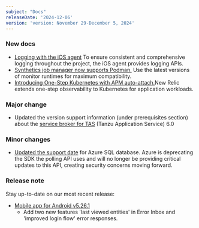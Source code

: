 ```yaml
---
subject: "Docs"
releaseDate: '2024-12-06'
version: 'version: November 29-December 5, 2024'
---
```


### New docs

* [Logging with the iOS agent](https://docs.newrelic.com/docs/mobile-monitoring/new-relic-mobile-ios/configuration/ios-remote-logging/) To ensure consistent and comprehensive logging throughout the project, the iOS agent provides logging APIs.
* [Synthetics job manager now supports Podman.](https://docs.newrelic.com/docs/release-notes/synthetics-release-notes/job-manager-release-notes/job-manager-release-418/) Use the latest versions of monitor runtimes for maximum compatibility.
* [Introducing One-Step Kubernetes with APM auto-attach.](https://docs.newrelic.com/docs/kubernetes-pixie/kubernetes-integration/installation/k8s-agent-operator)New Relic extends one-step observability to Kubernetes for application workloads.

### Major change

* Updated the version support information (under prerequisites section) about the [service broker for TAS](https://docs.newrelic.com/docs/infrastructure/other-infrastructure-integrations/cloudfoundry-integrations/vmware-tanzu-service-broker-integration/) (Tanzu Application Service) 6.0 

### Minor changes

* [Updated the support date](https://docs.newrelic.com/eol/2024/04/eol-04-24-24-polling-api/) for Azure SQL database. Azure is deprecating the SDK the polling API uses and will no longer be providing critical updates to this API, creating security concerns moving forward.

### Release note

Stay up-to-date on our most recent release:

* [Mobile app for Android v5.26.1](https://docs.newrelic.com/docs/release-notes/mobile-apps-release-notes/new-relic-android-release-notes/new-relic-android-5261/) 
   * Add two new features 'last viewed entities' in Error Inbox and 'improved login flow' error responses.
 
